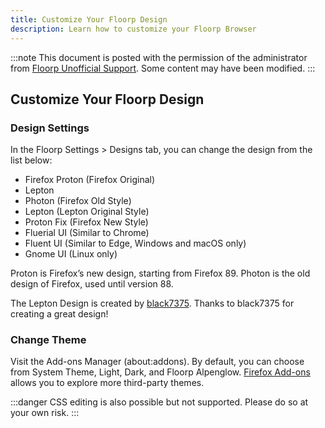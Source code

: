 ```yaml
---
title: Customize Your Floorp Design
description: Learn how to customize your Floorp Browser
---
```



:::note
This document is posted with the permission of the administrator from
[Floorp Unofficial Support](https://fs-un.super.site/en/design).
Some content may have been modified.
:::

## Customize Your Floorp Design

### Design Settings

In the Floorp Settings > Designs tab, you can change the design from the list below:

- Firefox Proton (Firefox Original)
- Lepton
- Photon (Firefox Old Style)
- Lepton (Lepton Original Style)
- Proton Fix (Firefox New Style)
- Fluerial UI (Similar to Chrome)
- Fluent UI (Similar to Edge, Windows and macOS only)
- Gnome UI (Linux only)

Proton is Firefox’s new design, starting from Firefox 89.
Photon is the old design of Firefox, used until version 88.

The Lepton Design is created by [black7375](https://github.com/black7375).
Thanks to black7375 for creating a great design!

### Change Theme

Visit the Add-ons Manager (about:addons).
By default, you can choose from System Theme, Light, Dark, and Floorp Alpenglow.
[Firefox Add-ons](https://addons.mozilla.org/) allows you to explore more third-party themes.

:::danger
CSS editing is also possible but not supported. Please do so at your own risk.
:::

<Support />